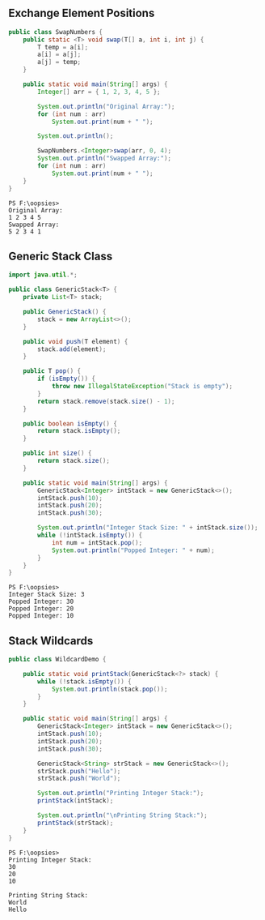 ## Exchange Element Positions

```java
public class SwapNumbers {
	public static <T> void swap(T[] a, int i, int j) {
		T temp = a[i];
		a[i] = a[j];
		a[j] = temp;
	}

	public static void main(String[] args) {
		Integer[] arr = { 1, 2, 3, 4, 5 };

		System.out.println("Original Array:");
		for (int num : arr)
			System.out.print(num + " ");

		System.out.println();

		SwapNumbers.<Integer>swap(arr, 0, 4);
		System.out.println("Swapped Array:");
		for (int num : arr)
			System.out.print(num + " ");
	}
}
```

```
PS F:\oopsies>
Original Array:
1 2 3 4 5 
Swapped Array:
5 2 3 4 1
```

## Generic Stack Class

```java
import java.util.*;

public class GenericStack<T> {
	private List<T> stack;

	public GenericStack() {
		stack = new ArrayList<>();
	}

	public void push(T element) {
		stack.add(element);
	}

	public T pop() {
		if (isEmpty()) {
			throw new IllegalStateException("Stack is empty");
		}
		return stack.remove(stack.size() - 1);
	}

	public boolean isEmpty() {
		return stack.isEmpty();
	}

	public int size() {
		return stack.size();
	}

	public static void main(String[] args) {
		GenericStack<Integer> intStack = new GenericStack<>();
		intStack.push(10);
		intStack.push(20);
		intStack.push(30);

		System.out.println("Integer Stack Size: " + intStack.size());
		while (!intStack.isEmpty()) {
			int num = intStack.pop();
			System.out.println("Popped Integer: " + num);
		}
	}
}
```

```
PS F:\oopsies>
Integer Stack Size: 3
Popped Integer: 30
Popped Integer: 20
Popped Integer: 10
```

## Stack Wildcards

```java
public class WildcardDemo {

	public static void printStack(GenericStack<?> stack) {
		while (!stack.isEmpty()) {
			System.out.println(stack.pop());
		}
	}

	public static void main(String[] args) {
		GenericStack<Integer> intStack = new GenericStack<>();
		intStack.push(10);
		intStack.push(20);
		intStack.push(30);

		GenericStack<String> strStack = new GenericStack<>();
		strStack.push("Hello");
		strStack.push("World");

		System.out.println("Printing Integer Stack:");
		printStack(intStack);

		System.out.println("\nPrinting String Stack:");
		printStack(strStack);
	}
}
```

```
PS F:\oopsies>
Printing Integer Stack:
30
20
10

Printing String Stack:
World
Hello
```

